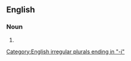 ==English==

===Noun===
{{head|en|noun form}}

# {{plural of|en|double obelus}}

[[Category:English irregular plurals ending in "-i"]]